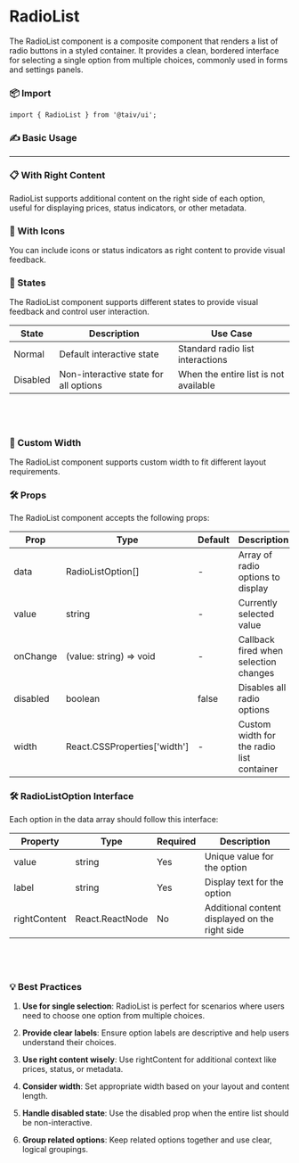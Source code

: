 
<Meta of={RadioListStories} />

# RadioList

The RadioList component is a composite component that renders a list of radio buttons in a styled container. It provides a clean, bordered interface for selecting a single option from multiple choices, commonly used in forms and settings panels.

### 📦 Import

```tsx
import { RadioList } from '@taiv/ui';
```

### ✍️ Basic Usage

<Canvas of={RadioListStories.Default} />
<Controls of={RadioListStories.Default} />

---

### 📋 With Right Content

RadioList supports additional content on the right side of each option, useful for displaying prices, status indicators, or other metadata.

<Story of={RadioListStories.WithRightContent} />

### 🎨 With Icons

You can include icons or status indicators as right content to provide visual feedback.

<Story of={RadioListStories.WithIcons} />

### 🔄 States

The RadioList component supports different states to provide visual feedback and control user interaction.

<Story of={RadioListStories.States} />

<table>
  <thead>
    <tr>
      <th>State</th>
      <th>Description</th>
      <th>Use Case</th>
    </tr>
  </thead>
  <tbody>
    <tr>
      <td>Normal</td>
      <td>Default interactive state</td>
      <td>Standard radio list interactions</td>
    </tr>
    <tr>
      <td>Disabled</td>
      <td>Non-interactive state for all options</td>
      <td>When the entire list is not available</td>
    </tr>
  </tbody>
</table>

## <br />

### 📐 Custom Width

The RadioList component supports custom width to fit different layout requirements.

<Story of={RadioListStories.CustomWidth} />

### 🛠️ Props

The RadioList component accepts the following props:

<table>
  <thead>
    <tr>
      <th>Prop</th>
      <th>Type</th>
      <th>Default</th>
      <th>Description</th>
    </tr>
  </thead>
  <tbody>
    <tr>
      <td>data</td>
      <td>RadioListOption[]</td>
      <td>-</td>
      <td>Array of radio options to display</td>
    </tr>
    <tr>
      <td>value</td>
      <td>string</td>
      <td>-</td>
      <td>Currently selected value</td>
    </tr>
    <tr>
      <td>onChange</td>
      <td>(value: string) => void</td>
      <td>-</td>
      <td>Callback fired when selection changes</td>
    </tr>
    <tr>
      <td>disabled</td>
      <td>boolean</td>
      <td>false</td>
      <td>Disables all radio options</td>
    </tr>
    <tr>
      <td>width</td>
      <td>React.CSSProperties['width']</td>
      <td>-</td>
      <td>Custom width for the radio list container</td>
    </tr>
  </tbody>
</table>

### 🛠️ RadioListOption Interface

Each option in the data array should follow this interface:

<table>
  <thead>
    <tr>
      <th>Property</th>
      <th>Type</th>
      <th>Required</th>
      <th>Description</th>
    </tr>
  </thead>
  <tbody>
    <tr>
      <td>value</td>
      <td>string</td>
      <td>Yes</td>
      <td>Unique value for the option</td>
    </tr>
    <tr>
      <td>label</td>
      <td>string</td>
      <td>Yes</td>
      <td>Display text for the option</td>
    </tr>
    <tr>
      <td>rightContent</td>
      <td>React.ReactNode</td>
      <td>No</td>
      <td>Additional content displayed on the right side</td>
    </tr>
  </tbody>
</table>

## <br />

### 💡 Best Practices

1. **Use for single selection**: RadioList is perfect for scenarios where users need to choose one option from multiple choices.

2. **Provide clear labels**: Ensure option labels are descriptive and help users understand their choices.

3. **Use right content wisely**: Use rightContent for additional context like prices, status, or metadata.

4. **Consider width**: Set appropriate width based on your layout and content length.

5. **Handle disabled state**: Use the disabled prop when the entire list should be non-interactive.

6. **Group related options**: Keep related options together and use clear, logical groupings.
